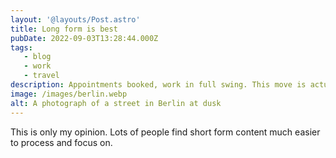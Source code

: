 ```yaml
---
layout: '@layouts/Post.astro'
title: Long form is best
pubDate: 2022-09-03T13:28:44.000Z
tags:
   - blog
   - work
   - travel
description: Appointments booked, work in full swing. This move is actually happening!
image: /images/berlin.webp
alt: A photograph of a street in Berlin at dusk
---
```



<Callout type="note">
   This is only my opinion. Lots of people find short form content much easier to process and focus on.
</Callout>
